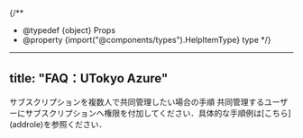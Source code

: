 {/**
  * @typedef {object} Props
  * @property {import("@components/types").HelpItemType} type
  */}

---
title: "FAQ：UTokyo Azure"
---

<HelpItem lang="ja" type={props.type}>
  <Fragment slot="problem">サブスクリプションを複数人で共同管理したい場合の手順</Fragment>
  <Fragment slot="solution">共同管理するユーザーにサブスクリプションへ権限を付加してください．具体的な手順例は[こちら](addrole)を参照ください．</Fragment>
</HelpItem>
